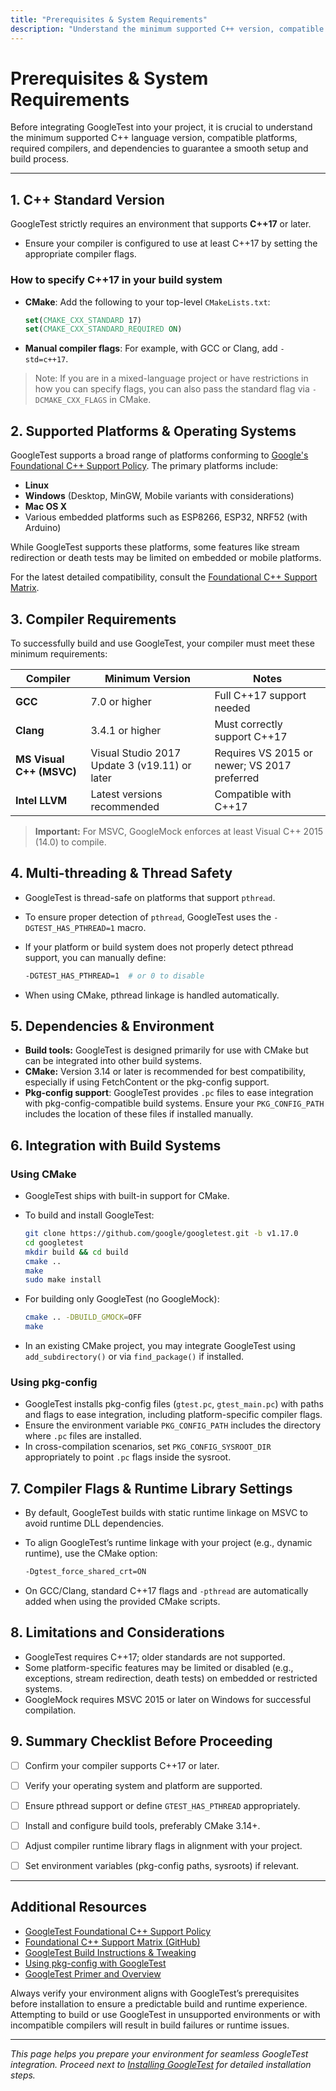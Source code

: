 ```yaml
---
title: "Prerequisites & System Requirements"
description: "Understand the minimum supported C++ version, compatible platforms, required compilers, and dependencies before you begin. Learn how GoogleTest aligns with industry standards to ensure a smooth setup process for your environment."
---
```


# Prerequisites & System Requirements

Before integrating GoogleTest into your project, it is crucial to understand the minimum supported C++ language version, compatible platforms, required compilers, and dependencies to guarantee a smooth setup and build process.

---

## 1. C++ Standard Version

GoogleTest strictly requires an environment that supports **C++17** or later.

- Ensure your compiler is configured to use at least C++17 by setting the appropriate compiler flags.

### How to specify C++17 in your build system

- **CMake**: Add the following to your top-level `CMakeLists.txt`:

  ```cmake
  set(CMAKE_CXX_STANDARD 17)
  set(CMAKE_CXX_STANDARD_REQUIRED ON)
  ```

- **Manual compiler flags**: For example, with GCC or Clang, add `-std=c++17`.

> Note: If you are in a mixed-language project or have restrictions in how you can specify flags, you can also pass the standard flag via `-DCMAKE_CXX_FLAGS` in CMake.


## 2. Supported Platforms & Operating Systems

GoogleTest supports a broad range of platforms conforming to [Google's Foundational C++ Support Policy](https://opensource.google/documentation/policies/cplusplus-support). The primary platforms include:

- **Linux**
- **Windows** (Desktop, MinGW, Mobile variants with considerations)
- **Mac OS X**
- Various embedded platforms such as ESP8266, ESP32, NRF52 (with Arduino)

While GoogleTest supports these platforms, some features like stream redirection or death tests may be limited on embedded or mobile platforms.

For the latest detailed compatibility, consult the [Foundational C++ Support Matrix](https://github.com/google/oss-policies-info/blob/main/foundational-cxx-support-matrix.md).


## 3. Compiler Requirements

To successfully build and use GoogleTest, your compiler must meet these minimum requirements:

| Compiler                          | Minimum Version                    | Notes                                                      |
|----------------------------------|----------------------------------|------------------------------------------------------------|
| **GCC**                          | 7.0 or higher                    | Full C++17 support needed                                  |
| **Clang**                       | 3.4.1 or higher                  | Must correctly support C++17                               |
| **MS Visual C++ (MSVC)**         | Visual Studio 2017 Update 3 (v19.11) or later | Requires VS 2015 or newer; VS 2017 preferred               |
| **Intel LLVM**                  | Latest versions recommended     | Compatible with C++17                                      |

> **Important:** For MSVC, GoogleMock enforces at least Visual C++ 2015 (14.0) to compile.


## 4. Multi-threading & Thread Safety

- GoogleTest is thread-safe on platforms that support `pthread`.
- To ensure proper detection of `pthread`, GoogleTest uses the `-DGTEST_HAS_PTHREAD=1` macro.
- If your platform or build system does not properly detect pthread support, you can manually define:

  ```bash
  -DGTEST_HAS_PTHREAD=1  # or 0 to disable
  ```

- When using CMake, pthread linkage is handled automatically.


## 5. Dependencies & Environment

- **Build tools:** GoogleTest is designed primarily for use with CMake but can be integrated into other build systems.
- **CMake:** Version 3.14 or later is recommended for best compatibility, especially if using FetchContent or the pkg-config support.
- **Pkg-config support**: GoogleTest provides `.pc` files to ease integration with pkg-config-compatible build systems. Ensure your `PKG_CONFIG_PATH` includes the location of these files if installed manually.


## 6. Integration with Build Systems

### Using CMake

- GoogleTest ships with built-in support for CMake.
- To build and install GoogleTest:

  ```bash
  git clone https://github.com/google/googletest.git -b v1.17.0
  cd googletest
  mkdir build && cd build
  cmake ..
  make
  sudo make install
  ```

- For building only GoogleTest (no GoogleMock):

  ```bash
  cmake .. -DBUILD_GMOCK=OFF
  make
  ```

- In an existing CMake project, you may integrate GoogleTest using `add_subdirectory()` or via `find_package()` if installed.


### Using pkg-config

- GoogleTest installs pkg-config files (`gtest.pc`, `gtest_main.pc`) with paths and flags to ease integration, including platform-specific compiler flags.
- Ensure the environment variable `PKG_CONFIG_PATH` includes the directory where `.pc` files are installed.
- In cross-compilation scenarios, set `PKG_CONFIG_SYSROOT_DIR` appropriately to point `.pc` flags inside the sysroot.


## 7. Compiler Flags & Runtime Library Settings

- By default, GoogleTest builds with static runtime linkage on MSVC to avoid runtime DLL dependencies.
- To align GoogleTest’s runtime linkage with your project (e.g., dynamic runtime), use the CMake option:

  ```bash
  -Dgtest_force_shared_crt=ON
  ```

- On GCC/Clang, standard C++17 flags and `-pthread` are automatically added when using the provided CMake scripts.


## 8. Limitations and Considerations

- GoogleTest requires C++17; older standards are not supported.
- Some platform-specific features may be limited or disabled (e.g., exceptions, stream redirection, death tests) on embedded or restricted systems.
- GoogleMock requires MSVC 2015 or later on Windows for successful compilation.


## 9. Summary Checklist Before Proceeding

- [ ] Confirm your compiler supports C++17 or later.
- [ ] Verify your operating system and platform are supported.
- [ ] Ensure pthread support or define `GTEST_HAS_PTHREAD` appropriately.
- [ ] Install and configure build tools, preferably CMake 3.14+.
- [ ] Adjust compiler runtime library flags in alignment with your project.
- [ ] Set environment variables (pkg-config paths, sysroots) if relevant.


---

## Additional Resources

- [GoogleTest Foundational C++ Support Policy](https://opensource.google/documentation/policies/cplusplus-support)
- [Foundational C++ Support Matrix (GitHub)](https://github.com/google/oss-policies-info/blob/main/foundational-cxx-support-matrix.md)
- [GoogleTest Build Instructions & Tweaking](https://github.com/google/googletest#build-and-install)
- [Using pkg-config with GoogleTest](../docs/pkgconfig.md)
- [GoogleTest Primer and Overview](../overview/introduction-getting-started/product-overview.md)


<Check>
Always verify your environment aligns with GoogleTest’s prerequisites before installation to ensure a predictable build and runtime experience.
</Check>

<Warning>
Attempting to build or use GoogleTest in unsupported environments or with incompatible compilers will result in build failures or runtime issues.
</Warning>


---

_This page helps you prepare your environment for seamless GoogleTest integration. Proceed next to [Installing GoogleTest](/getting-started/preparation-installation/installation-methods) for detailed installation steps._
